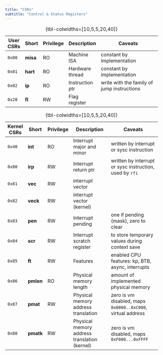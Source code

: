 ```yaml
---
title: "CSRs"
subtitle: "Control & Status Registers"
---
```


::: {.instruction-set .column-screen}
| User CSRs | Short    | Privilege | Description     | Caveats                                    |
|-----------+----------+-----------+-----------------+--------------------------------------------|
| `0x00`    | **misa** | RO        | Machine ISA     | constant by implementation                 |
| `0x01`    | **hart** | RO        | Hardware thread | constant by implementation                 |
| `0x02`    | **ip**   | RO        | Instruction ptr | write with the family of jump instructions |
| `0x20`    | **fl**   | RW        | Flag register   |                                            |
: {tbl-colwidths=[10,5,5,20,40]}
:::

<!--
::: {.instruction-set .column-screen}
| Extension CSRs | Short     | Privilege | Description                 | Caveats |
|----------------+-----------+-----------+-----------------------------+---------|
| `0x10`         | **mul0**  | RW        | Multiplication 0            |         |
| `0x11`         | **mul1**  | RW        | Multiplication 1            |         |
| `0x12`         | **mulrl** | RO        | Multiplication result lower |         |
| `0x13`         | **mulrh** | RO        | Multiplication result upper |         |
| `0x14`         | **div0**  | RW        | Division 0                  |         |
| `0x15`         | **div1**  | RW        | Division 1                  |         |
| `0x16`         | **divr**  | RO        | Division result             |         |
| `0x17`         | **modr**  | RO        | Division remainder          |         |
: {tbl-colwidths=[10,5,5,20,40]}
:::
-->

::: {.instruction-set .column-screen}
| Kernel CSRs | Short     | Privilege | Description                                  | Caveats                                                     |
|-------------+-----------+-----------+----------------------------------------------+-------------------------------------------------------------|
| `0x40`      | **int**   | RO        | Interrupt major and minor                    | written by interrupt or sysc instruction                    |
| `0x80`      | **irp**   | RW        | Interrupt return ptr                         | written by interrupt or sysc instruction, used by `rfi`     |
| `0x81`      | **vec**   | RW        | interrupt vector                             |                                                             |
| `0x82`      | **veck**  | RW        | interrupt vector (kernel)                    |                                                             |
| `0x83`      | **pen**   | RW        | Interrupt pending                            | one if pending (mask), zero to clear                        |
| `0x84`      | **scr**   | RW        | Interrupt scratch register                   | to store temporary values during context save               |
| `0x85`      | **ft**    | RW        | Features                                     | enabled CPU features: kp, BTB, async, interrupts            |
| `0x86`      | **pmlen** | RO        | Physical memory length                       | amount of implemented physical memory                       |
| `0x87`      | **pmat**  | RW        | Physical memory address translation          | zero is vm disabled, maps `0x0000..0xC000`, virtual address |
| `0x88`      | **pmatk** | RW        | Physical memory address translation (kernel) | zero is vm disabled, maps `0xF000...0xFFFF`                 |
: {tbl-colwidths=[10,5,5,20,40]}
:::
